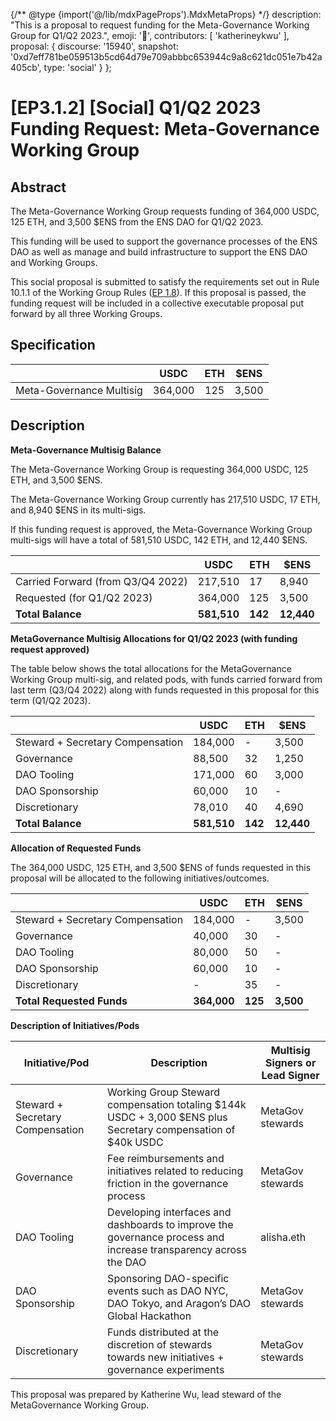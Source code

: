 {/** @type {import('@/lib/mdxPageProps').MdxMetaProps} */}
    description: "This is a proposal to request funding for the Meta-Governance Working Group for Q1/Q2 2023.",
    emoji: '📖',
    contributors: [
        'katherineykwu'
    ],
    proposal: {
        discourse: '15940',
        snapshot: '0xd7eff781be059513b5cd64d79e709abbbc653944c9a8c621dc051e7b42a405cb',
        type: 'social'
    }
};

# [EP3.1.2] [Social] Q1/Q2 2023 Funding Request: Meta-Governance Working Group

## Abstract

The Meta-Governance Working Group requests funding of 364,000 USDC, 125 ETH, and 3,500 $ENS from the ENS DAO for Q1/Q2 2023.

This funding will be used to support the governance processes of the ENS DAO as well as manage and build infrastructure to support the ENS DAO and Working Groups.

This social proposal is submitted to satisfy the requirements set out in Rule 10.1.1 of the Working Group Rules ([EP 1.8](https://docs.ens.domains/v/governance/governance-proposals/term-1/ep12-working-group-rules)). If this proposal is passed, the funding request will be included in a collective executable proposal put forward by all three Working Groups.

## Specification

|                          |   USDC  | ETH |  $ENS |
| ------------------------ | :-----: | :-: | :---: |
| Meta-Governance Multisig | 364,000 | 125 | 3,500 |

## Description

**Meta-Governance Multisig Balance**

The Meta-Governance Working Group is requesting 364,000 USDC, 125 ETH, and 3,500 $ENS.

The Meta-Governance Working Group currently has 217,510 USDC, 17 ETH, and 8,940 $ENS in its multi-sigs.

If this funding request is approved, the Meta-Governance Working Group multi-sigs will have a total of 581,510 USDC, 142 ETH, and 12,440 $ENS.

|                                   | USDC        | ETH     | $ENS       |
| --------------------------------- | ----------- | ------- | ---------- |
| Carried Forward (from Q3/Q4 2022) | 217,510     | 17      | 8,940      |
| Requested (for Q1/Q2 2023)        | 364,000     | 125     | 3,500      |
| **Total Balance**                 | **581,510** | **142** | **12,440** |

**MetaGovernance Multisig Allocations for Q1/Q2 2023 (with funding request approved)**

The table below shows the total allocations for the MetaGovernance Working Group multi-sig, and related pods, with funds carried forward from last term (Q3/Q4 2022) along with funds requested in this proposal for this term (Q1/Q2 2023).

|                                  | USDC        | ETH     | $ENS       |
| -------------------------------- | ----------- | ------- | ---------- |
| Steward + Secretary Compensation | 184,000     | -       | 3,500      |
| Governance                       | 88,500      | 32      | 1,250      |
| DAO Tooling                      | 171,000     | 60      | 3,000      |
| DAO Sponsorship                  | 60,000      | 10      | -          |
| Discretionary                    | 78,010      | 40      | 4,690      |
| **Total Balance**                | **581,510** | **142** | **12,440** |

**Allocation of Requested Funds**

The 364,000 USDC, 125 ETH, and 3,500 $ENS of funds requested in this proposal will be allocated to the following initiatives/outcomes.

|                                  | USDC        | ETH     | $ENS      |
| -------------------------------- | ----------- | ------- | --------- |
| Steward + Secretary Compensation | 184,000     | -       | 3,500     |
| Governance                       | 40,000      | 30      | -         |
| DAO Tooling                      | 80,000      | 50      | -         |
| DAO Sponsorship                  | 60,000      | 10      | -         |
| Discretionary                    | -           | 35      | -         |
| **Total Requested Funds**        | **364,000** | **125** | **3,500** |

**Description of Initiatives/Pods**

| Initiative/Pod                   | Description                                                                                                     | Multisig Signers or Lead Signer |
| -------------------------------- | --------------------------------------------------------------------------------------------------------------- | ------------------------------- |
| Steward + Secretary Compensation | Working Group Steward compensation totaling $144k USDC + 3,000 $ENS plus Secretary compensation of $40k USDC    | MetaGov stewards                |
| Governance                       | Fee reimbursements and initiatives related to reducing friction in the governance process                       | MetaGov stewards                |
| DAO Tooling                      | Developing interfaces and dashboards to improve the governance process and increase transparency across the DAO | alisha.eth                      |
| DAO Sponsorship                  | Sponsoring DAO-specific events such as DAO NYC, DAO Tokyo, and Aragon’s DAO Global Hackathon                    | MetaGov stewards                |
| Discretionary                    | Funds distributed at the discretion of stewards towards new initiatives + governance experiments                | MetaGov stewards                |

This proposal was prepared by Katherine Wu, lead steward of the MetaGovernance Working Group.